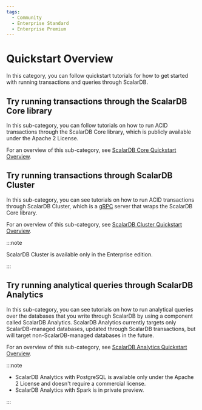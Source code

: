 ```yaml
---
tags:
  - Community
  - Enterprise Standard
  - Enterprise Premium
---
```


# Quickstart Overview

In this category, you can follow quickstart tutorials for how to get started with running transactions and queries through ScalarDB.

## Try running transactions through the ScalarDB Core library

In this sub-category, you can follow tutorials on how to run ACID transactions through the ScalarDB Core library, which is publicly available under the Apache 2 License.

For an overview of this sub-category, see [ScalarDB Core Quickstart Overview](quickstart-scalardb-core-overview.mdx).

## Try running transactions through ScalarDB Cluster

In this sub-category, you can see tutorials on how to run ACID transactions through ScalarDB Cluster, which is a [gRPC](https://grpc.io/) server that wraps the ScalarDB Core library.

For an overview of this sub-category, see [ScalarDB Cluster Quickstart Overview](quickstart-scalardb-cluster-overview.mdx).

:::note

ScalarDB Cluster is available only in the Enterprise edition.

:::

## Try running analytical queries through ScalarDB Analytics

In this sub-category, you can see tutorials on how to run analytical queries over the databases that you write through ScalarDB by using a component called ScalarDB Analytics. ScalarDB Analytics currently targets only ScalarDB-managed databases, updated through ScalarDB transactions, but will target non-ScalarDB-managed databases in the future.

For an overview of this sub-category, see [ScalarDB Analytics Quickstart Overview](quickstart-scalardb-analytics-overview.mdx).

:::note

- ScalarDB Analytics with PostgreSQL is available only under the Apache 2 License and doesn't require a commercial license.
- ScalarDB Analytics with Spark is in private preview.

:::
